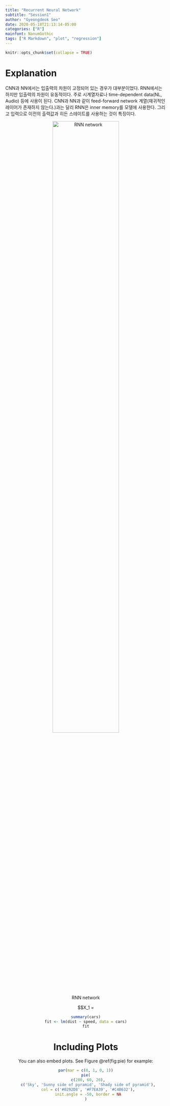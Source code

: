 ```yaml
---
title: "Recurrent Neural Network"
subtitle: "Session1"
author: "Gyeongdeok Seo"
date: 2020-05-18T21:13:14-05:00
categories: ["R"]
mainfont: NanumGothic
tags: ["R Markdown", "plot", "regression"]
---
```


```r
knitr::opts_chunk$set(collapse = TRUE)
```

# Explanation
 CNN과 NN에서는 입출력의 차원이 고정되어 있는 경우가 대부분이었다. RNN에서는 하지만 입출력의 차원이 유동적이다. 주로 시계열자료나 time-dependent data(NL, Audio) 등에 사용이 된다.
 CNN과 NN과 같이 feed-forward network 계열(재귀적인 레이어가 존재하지 않는다.)과는 달리 RNN은 inner memory를 모델에 사용한다. 그리고 입력으로 이전의 출력값과 히든 스테이트를 사용하는 것이 특징이다.
<br>
<center>
![RNN network](/post/2015-07-23-r-rmarkdown_files/rnn1.png){#id .class width="70%"}
<center>

$$X_1 = 

```r
summary(cars)
fit <- lm(dist ~ speed, data = cars)
fit
```

# Including Plots

You can also embed plots. See Figure \@ref(fig:pie) for example:

```r
par(mar = c(0, 1, 0, 1))
pie(
  c(280, 60, 20),
  c('Sky', 'Sunny side of pyramid', 'Shady side of pyramid'),
  col = c('#0292D8', '#F7EA39', '#C4B632'),
  init.angle = -50, border = NA
)
```

